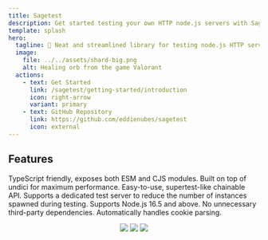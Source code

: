 ```yaml
---
title: Sagetest
description: Get started testing your own HTTP node.js servers with Sage.
template: splash
hero:
  tagline: 🧪 Neat and streamlined library for testing node.js HTTP servers.
  image:
    file: ../../assets/shard-big.png
    alt: Healing orb from the game Valorant
  actions:
    - text: Get Started
      link: /sagetest/getting-started/introduction
      icon: right-arrow
      variant: primary
    - text: GitHub Repository
      link: https://github.com/eddienubes/sagetest
      icon: external
---
```



## Features
<CardGrid stagger>
	<Card title="TypeScript friendly" icon="pencil">
    TypeScript friendly, exposes both ESM and CJS modules.
	</Card>
	<Card title="Maximum performance &nbsp;🚀" icon="add-document">
    Built on top of undici for maximum performance.
	</Card>
	<Card title="Convinient API" icon="setting">
    Easy-to-use, supertest-like chainable API.
	</Card>
	<Card title="Supports a dedicated test server" icon="open-book">
	  Supports a dedicated test server to reduce the number of instances spawned during testing.
	</Card>
  <Card title="Works with node.js v16+ out of the box" icon="open-book">
    Supports Node.js 16.5 and above.
  </Card>
  <Card title="Stripped of all unnecessary third-party dependencies" icon="setting">
    No unnecessary third-party dependencies.
  </Card>
  <Card title="Cookies parsing" icon="sun">
    Automatically handles cookie parsing.
  </Card>
</CardGrid>

<p align="center" className={'badges'}>
  <a href="https://www.npmjs.com/package/sagetest"><img src="https://img.shields.io/npm/v/sagetest?color=729B1B&label=npm"/></a>
  <a href="https://github.com/eddienubes/sagetest/actions/workflows/ci.yml"><img src="https://github.com/eddienubes/sagetest/actions/workflows/ci.yml/badge.svg?branch=main"/></a>
  <a href="https://codecov.io/gh/eddienubes/sagetest" ><img src="https://codecov.io/gh/eddienubes/sagetest/graph/badge.svg?token=UFSWU4BEEB"/></a>
</p>